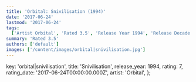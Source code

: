 ```yaml
---
title: 'Orbital: Snivilisation (1994)'
date: '2017-06-24'
lastmod: '2017-06-24'
tags:
  ['Artist Orbital', 'Rated 3.5', 'Release Year 1994', 'Release Decade 1990']
summary: 'Rated 3.5'
authors: ['default']
images: ['/content/images/orbital|snivilisation.jpg']
---
```


  key: 'orbital|snivilisation',
  title: 'Snivilisation',
  release_year: 1994,
  rating: 7,
  rating_date: '2017-06-24T00:00:00.000Z',
  artist: 'Orbital',
};

<MusicRating data={data} />
